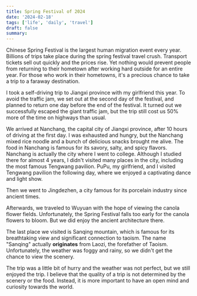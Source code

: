 ```yaml
---
title: Spring Festival of 2024
date: '2024-02-18'
tags: ['life', 'daily', 'travel']
draft: false
summary:
---
```


Chinese Spring Festival is the largest human migration event every year. Billions of trips take place during the
spring festival travel crush. Transport tickets sell out quickly and the prices rise. Yet nothing would prevent
people from returning to their hometown after working hard outside for an entire year. For those
who work in their hometowns, it's a precious chance to take a trip to a faraway destination.

I took a self-driving trip to Jiangxi province with my girlfriend this year. To avoid the traffic jam, we set out at
the second day of the festival, and planned to return one day before the end of the festival. It turned out we successfully
escaped the giant traffic jam, but the trip still cost us 50% more of the time on highways than usual.

We arrived at Nanchang, the capital city of Jiangxi province, after 10 hours of driving at the first day. I was exhausted
and hungry, but the Nanchang mixed rice noodle and a bunch of delicious snacks brought me alive. The food in Nanchang is
famous for its savory, salty, and spicy flavors.
Nanchang is actually the city where I went to college. Although I studied there for almost 4 years, I didn't visited many
places in the city, including the most famous Tengwang pavilion. PuPu, my girlfriend, and I visited Tengwang pavilion
the following day, where we enjoyed a captivating dance and light show.

Then we went to Jingdezhen, a city famous for its porcelain industry since ancient times.

Afterwards, we traveled to Wuyuan with the hope of viewing the canola flower fields. Unfortunately, the Spring Festival
falls too early for the canola flowers to bloom. But we did enjoy the ancient architecture there.

The last place we visited is Sanqing mountain, which is famous for its breathtaking view and significant connection to taoism.
The name "Sanqing" actually **originates** from Laozi, the forefather of Taoism. Unfortunately, the weather was foggy and rainy,
so we didn't get the chance to view the scenery.

The trip was a little bit of hurry and the weather was not perfect, but we still enjoyed the trip. I believe that the
quality of a trip is not determined by the scenery or the food. Instead, it is more important to have an open mind
and curiosity towards the world.
